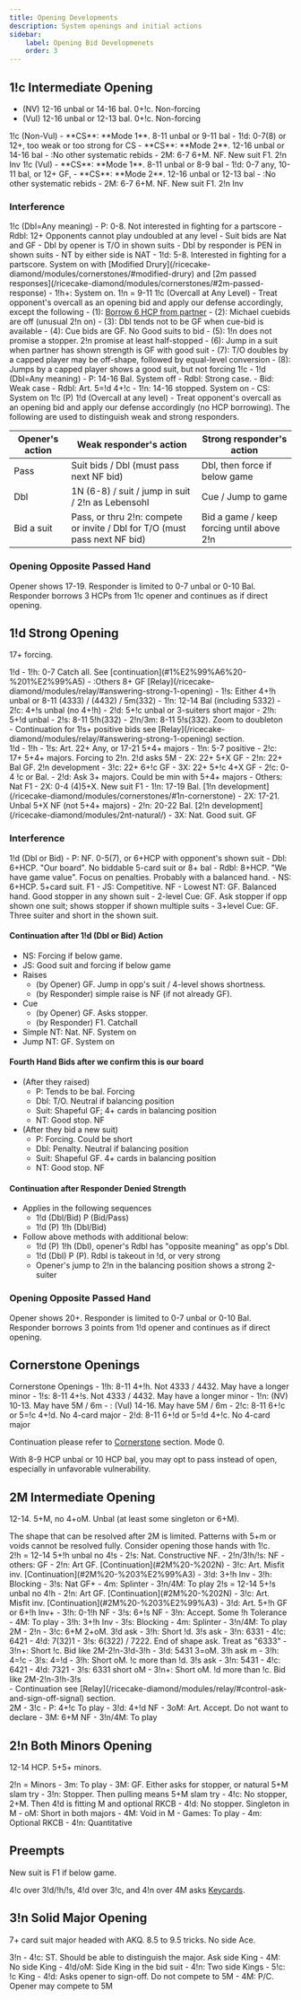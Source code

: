 ```yaml
---
title: Opening Developments
description: System openings and initial actions
sidebar:
    label: Opening Bid Developmenets
    order: 3
---
```



## 1!c Intermediate Opening

- (NV) 12-16 unbal or 14-16 bal. 0+!c. Non-forcing
- (Vul) 12-16 unbal or 12-13 bal. 0+!c. Non-forcing

<BiddingTree>
1!c (Non-Vul)
- **CS**: **Mode 1**. 8-11 unbal or 9-11 bal 
- 1!d: 0-7(8) or 12+, too weak or too strong for CS
    - **CS**: **Mode 2**. 12-16 unbal or 14-16 bal
    - :No other systematic rebids
- 2M: 6-7 6+M. NF. New suit F1. 2!n Inv
</BiddingTree>

<BiddingTree>
1!c (Vul)
- **CS**: **Mode 1**. 8-11 unbal or 8-9 bal 
- 1!d: 0-7 any, 10-11 bal, or 12+ GF,
    - **CS**: **Mode 2**. 12-16 unbal or 12-13 bal
    - :No other systematic rebids
- 2M: 6-7 6+M. NF. New suit F1. 2!n Inv
</BiddingTree>

### Interference

<BiddingTree>
1!c (Dbl=Any meaning)
- P: 0-8. Not interested in fighting for a partscore
- Rdbl: 12+ Opponents cannot play undoubled at any level
    - Suit bids are Nat and GF
    - Dbl by opener is T/O in shown suits
    - Dbl by responder is PEN in shown suits
    - NT by either side is NAT
- 1!d: 5-8. Interested in fighting for a partscore. System on with [Modified Drury](/ricecake-diamond/modules/cornerstones/#modified-drury) and [2m passed responses](/ricecake-diamond/modules/cornerstones/#2m-passed-response)
- 1!h+: System on. 1!n = 9-11
</BiddingTree>

<BiddingTree>
1!c (Overcall at Any Level)
- Treat opponent's overcall as an opening bid and apply our defense accordingly, except the following
- (1): <u>Borrow 6 HCP from partner</u>
- (2): Michael cuebids are off (unusual 2!n on)
- (3): Dbl tends not to be GF when cue-bid is available
- (4): Cue bids are GF. No Good suits to bid
- (5): 1!n does not promise a stopper. 2!n promise at least half-stopped
- (6): Jump in a suit when partner has shown strength is GF with good suit
- (7): T/O doubles by a capped player may be off-shape, followed by equal-level conversion
- (8): Jumps by a capped player shows a good suit, but not forcing
</BiddingTree>

<BiddingTree>
1!c - 1!d (Dbl=Any meaning)
- P: 14-16 Bal. System off
    - Rdbl: Strong case.
    - Bid: Weak case
- Rdbl: Art. 5=!d 4+!c
- 1!n: 14-16 stopped. System on
- CS: System on
</BiddingTree>

<BiddingTree>
1!c (P) 1!d (Overcall at any level)
- Treat opponent's overcall as an opening bid and apply our defense accordingly (no HCP borrowing). The following are used to distinguish weak and strong responders.

| Opener's action | Weak responder's action | Strong responder's action |
| --- | --- | --- |
| Pass | Suit bids / Dbl (must pass next NF bid) | Dbl, then force if below game |
| Dbl | 1N (6-8) / suit / jump in suit / 2!n as Lebensohl | Cue / Jump to game |
| Bid a suit | Pass, or thru 2!n: compete or invite / Dbl for T/O (must pass next NF bid) | Bid a game / keep forcing until above 2!n |
</BiddingTree>

### Opening Opposite Passed Hand

Opener shows 17-19. Responder is limited to 0-7 unbal or 0-10 Bal.
Responder borrows 3 HCPs from 1!c opener and continues as if direct opening.

## 1!d Strong Opening

17+ forcing.

<BiddingTree>
1!d
- 1!h: 0-7 Catch all. See [continuation](#1%E2%99%A6%20-%201%E2%99%A5)
- :Others 8+ GF [Relay](/ricecake-diamond/modules/relay/#answering-strong-1-opening)
- 1!s: Either 4+!h unbal or 8-11 (4333) / (4432) / 5m(332)
- 1!n: 12-14 Bal (including 5332)
- 2!c: 4+!s unbal (no 4+!h)
- 2!d: 5+!c unbal or 3-suiters short major
- 2!h: 5+!d unbal
- 2!s: 8-11 5!h(332)
- 2!n/3m: 8-11 5!s(332). Zoom to doubleton

<Aside type="note">
- Continuation for 1!s+ positive bids see [Relay](/ricecake-diamond/modules/relay/#answering-strong-1-opening) section.
</Aside>
</BiddingTree>

<BiddingTree>
1!d - 1!h
- 1!s: Art. 22+ Any, or 17-21 5+4+ majors
    - 1!n: 5-7 positive
        - 2!c: 17+ 5+4+ majors. Forcing to 2!n. 2!d asks 5M
        - 2X: 22+ 5+X GF
        - 2!n: 22+ Bal GF. 2!n development
        - 3!c: 22+ 6+!c GF
        - 3X: 22+ 5+!c 4+X GF
    - 2!c: 0-4 !c or Bal.
        - 2!d: Ask 3+ majors. Could be min with 5+4+ majors
        - Others: Nat F1
    - 2X: 0-4 (4)5+X. New suit F1
- 1!n: 17-19 Bal. [1!n development](/ricecake-diamond/modules/cornerstones/#1n-cornerstone)
- 2X: 17-21. Unbal 5+X NF (not 5+4+ majors)
- 2!n: 20-22 Bal. [2!n development](/ricecake-diamond/modules/2nt-natural/)
- 3X: Nat. Good suit. GF
</BiddingTree>

### Interference

<BiddingTree>
1!d (Dbl or Bid)
- P: NF. 0-5(7), or 6+HCP with opponent's shown suit
- Dbl: 6+HCP. "Our board". No biddable 5-card suit or 8+ bal
- Rdbl:	8+HCP. "We have game value". Focus on penalties. Probably with a balanced hand.
- NS: 6+HCP. 5+card suit. F1
- JS: Competitive. NF
- Lowest NT: GF. Balanced hand. Good stopper in any shown suit
- 2-level Cue: GF. Ask stopper if opp shown one suit; shows stopper if shown multiple suits
- 3+level Cue: GF. Three suiter and short in the shown suit.
</BiddingTree>


#### Continuation after 1!d (Dbl or Bid) Action
- NS: Forcing if below game.
- JS: Good suit and forcing if below game
- Raises
    - (by Opener) GF. Jump in opp's suit / 4-level shows shortness. 
    - (by Responder) simple raise is NF (if not already GF).
- Cue
    - (by Opener) GF. Asks stopper.
    - (by Responder) F1. Catchall
- Simple NT: Nat. NF. System on
- Jump NT: GF. System on



#### Fourth Hand Bids after we confirm this is our board
- (After they raised)
    - P: Tends to be bal. Forcing
    - Dbl: T/O. Neutral if balancing position
    - Suit: Shapeful GF; 4+ cards in balancing position
    - NT: Good stop. NF
- (After they bid a new suit)
    - P: Forcing. Could be short
    - Dbl: Penalty. Neutral if balancing position
    - Suit: Shapeful GF. 4+ cards in balancing position
    - NT: Good stop. NF

#### Continuation after Responder Denied Strength
- Applies in the following sequences
    - 1!d (Dbl/Bid) P (Bid/Pass)
    - 1!d (P) 1!h (Dbl/Bid)
- Follow above methods with additional below:
    - 1!d (P) 1!h (Dbl), opener's Rdbl has "opposite meaning" as opp's Dbl.
    - 1!d (Dbl) P (P). Rdbl is takeout in !d, or very strong
    - Opener's jump to 2!n in the balancing position shows a strong 2-suiter

### Opening Opposite Passed Hand

Opener shows 20+. Responder is limited to 0-7 unbal or 0-10 Bal.
Responder borrows 3 points from 1!d opener and continues as if direct opening.

## Cornerstone Openings

<BiddingTree>
Cornerstone Openings
- 1!h: 8-11 4+!h. Not 4333 / 4432. May have a longer minor
- 1!s: 8-11 4+!s. Not 4333 / 4432. May have a longer minor
- 1!n: (NV) 10-13. May have 5M / 6m
- : (Vul) 14-16. May have 5M / 6m
- 2!c: 8-11 6+!c or 5=!c 4+!d. No 4-card major
- 2!d: 8-11 6+!d or 5=!d 4+!c. No 4-card major
</BiddingTree>

Continuation please refer to [Cornerstone](/ricecake-diamond/modules/cornerstones/) section. Mode 0.

<Aside type="note">
With 8-9 HCP unbal or 10 HCP bal, you may opt to pass instead of open, especially in unfavorable vulnerability.
</Aside>

## 2M Intermediate Opening

12-14. 5+M, no 4+oM. Unbal (at least some singleton or 6+M).

<Aside type="note">
The shape that can be resolved after 2M is limited. Patterns with 5+m or voids cannot be resolved fully. Consider opening those hands with 1!c.
</Aside>

<BiddingTree>
2!h = 12-14 5+!h unbal no 4!s
- 2!s: Nat. Constructive NF.
    - 2!n/3!h/!s: NF
    - others: GF
- 2!n: Art GF. [Continuation](#2M%20-%202N)
- 3!c: Art. Misfit inv. [Continuation](#2M%20-%203%E2%99%A3)
- 3!d: 3+!h Inv
- 3!h: Blocking
- 3!s: Nat GF+
- 4m: Splinter
- 3!n/4M: To play
</BiddingTree>

<BiddingTree>
2!s = 12-14 5+!s unbal no 4!h
- 2!n: Art GF. [Continuation](#2M%20-%202N)
- 3!c: Art. Misfit inv. [Continuation](#2M%20-%203%E2%99%A3)
- 3!d: Art. 5+!h GF or 6+!h Inv+
    - 3!h: 0-1!h NF
    - 3!s: 6+!s NF
    - 3!n: Accept. Some !h Tolerance
    - 4M: To play
- 3!h: 3+!h Inv
- 3!s: Blocking
- 4m: Splinter
- 3!n/4M: To play
</BiddingTree>

<BiddingTree>
2M - 2!n
- 3!c: 6+M 2+oM. 3!d ask
    - 3!h: Short !d. 3!s ask
        - 3!n: 6331
        - 4!c: 6421
        - 4!d: 7(32)1
    - 3!s: 6(322) / 7222. End of shape ask. Treat as "6333"
    - 3!n+: Short !c. Bid like 2M-2!n-3!d-3!h
- 3!d: 5431 3=oM. 3!h ask m
    - 3!h: 4=!c
    - 3!s: 4=!d
- 3!h: Short oM. !c more than !d. 3!s ask
    - 3!n: 5431
    - 4!c: 6421
    - 4!d: 7321
- 3!s: 6331 short oM
- 3!n+: Short oM. !d more than !c. Bid like 2M-2!n-3!h-3!s

<Aside type="note">
- Continuation see [Relay](/ricecake-diamond/modules/relay/#control-ask-and-sign-off-signal) section.
</Aside>

</BiddingTree>

<BiddingTree>
2M - 3!c
- P: 4+!c To play
- 3!d: 4+!d NF
- 3oM: Art. Accept. Do not want to declare
- 3M: 6+M NF
- 3!n/4M: To play
</BiddingTree>


## 2!n Both Minors Opening

12-14 HCP. 5+5+ minors.

<BiddingTree>
2!n = Minors
- 3m: To play
- 3M: GF. Either asks for stopper, or natural 5+M slam try
    - 3!n: Stopper. Then pulling means 5+M slam try
    - 4!c: No stopper, 2+M. Then 4!d is fitting M and optional RKCB
    - 4!d: No stopper. Singleton in M
    - oM: Short in both majors
    - 4M: Void in M
- Games: To play
- 4m: Optional RKCB
- 4!n: Quantitative
</BiddingTree>

## Preempts

New suit is F1 if below game.

4!c over 3!d/!h/!s, 4!d over 3!c, and 4!n over 4M asks [Keycards](/ricecake-diamond/modules/keycard-control/#weak-keycard-ask).

## 3!n Solid Major Opening

7+ card suit major headed with AKQ. 8.5 to 9.5 tricks. No side Ace.

<BiddingTree>
3!n
- 4!c: ST. Should be able to distinguish the major. Ask side King
    - 4M: No side King
    - 4!d/oM: Side King in the bid suit
    - 4!n: Two side Kings
    - 5!c: !c King
- 4!d: Asks opener to sign-off. Do not compete to 5M
- 4M: P/C. Opener may compete to 5M
</BiddingTree>